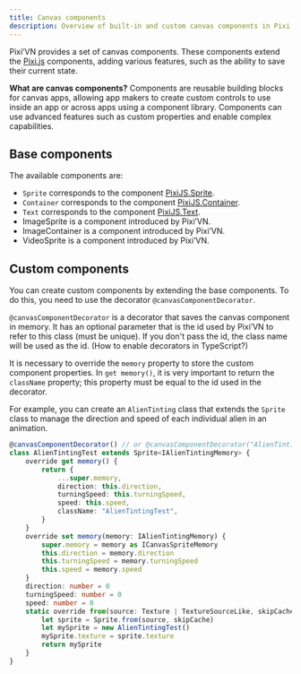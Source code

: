 ```yaml
---
title: Canvas components
description: Overview of built-in and custom canvas components in Pixi’VN, including extension and memory features.
---
```


Pixi’VN provides a set of canvas components. These components extend the [Pixi.js](https://pixijs.com/) components, adding various features, such as the ability to save their current state.

**What are canvas components?** Components are reusable building blocks for canvas apps, allowing app makers to create custom controls to use inside an app or across apps using a component library. Components can use advanced features such as custom properties and enable complex capabilities.

## Base components

The available components are:

- `Sprite` corresponds to the component [PixiJS.Sprite](https://pixijs.com/8.x/guides/components/sprites).
- `Container` corresponds to the component [PixiJS.Container](https://pixijs.com/8.x/guides/components/containers).
- `Text` corresponds to the component [PixiJS.Text](https://pixijs.com/8.x/guides/components/text).
- <DynamicLink href="/start/canvas-images">ImageSprite</DynamicLink> is a component introduced by Pixi’VN.
- <DynamicLink href="/start/canvas-image-container">ImageContainer</DynamicLink> is a component introduced by Pixi’VN.
- <DynamicLink href="/start/canvas-videos">VideoSprite</DynamicLink> is a component introduced by Pixi’VN.

## Custom components

You can create custom components by extending the base components. To do this, you need to use the decorator `@canvasComponentDecorator`.

`@canvasComponentDecorator` is a decorator that saves the canvas component in memory. It has an optional parameter that is the id used by Pixi’VN to refer to this class (must be unique). If you don't pass the id, the class name will be used as the id. (<DynamicLink href="/other-topics/faq#how-enable-the-decorators-in-typescript">How to enable decorators in TypeScript?</DynamicLink>)

It is necessary to override the `memory` property to store the custom component properties.
In `get memory()`, it is very important to return the `className` property; this property must be equal to the id used in the decorator.

For example, you can create an `AlienTinting` class that extends the `Sprite` class to manage the direction and speed of each individual alien in an animation.

```typescript title="canvas/components/AlienTinting.ts"
@canvasComponentDecorator() // or @canvasComponentDecorator("AlienTintingTest")
class AlienTintingTest extends Sprite<IAlienTintingMemory> {
    override get memory() {
        return {
            ...super.memory,
            direction: this.direction,
            turningSpeed: this.turningSpeed,
            speed: this.speed,
            className: "AlienTintingTest",
        }
    }
    override set memory(memory: IAlienTintingMemory) {
        super.memory = memory as ICanvasSpriteMemory
        this.direction = memory.direction
        this.turningSpeed = memory.turningSpeed
        this.speed = memory.speed
    }
    direction: number = 0
    turningSpeed: number = 0
    speed: number = 0
    static override from(source: Texture | TextureSourceLike, skipCache?: boolean) {
        let sprite = Sprite.from(source, skipCache)
        let mySprite = new AlienTintingTest()
        mySprite.texture = sprite.texture
        return mySprite
    }
}
```
